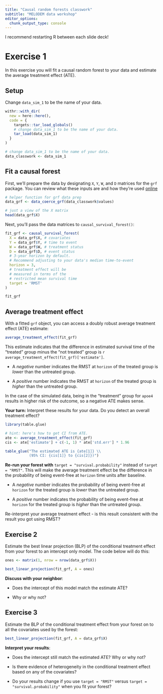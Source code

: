```yaml
---
title: "Causal random forests classwork"
subtitle: "MELODEM data workshop"
editor_options: 
  chunk_output_type: console
---
```

I recommend restarting R between each slide deck!

# Exercise 1

In this exercise you will fit a causal random forest to your data and estimate the average treatment effect (ATE).

## Setup

Change `data_sim_1` to be the name of your data.

```r

withr::with_dir(
  new = here::here(),
  code = {
    targets::tar_load_globals()
    # change data_sim_1 to be the name of your data.
    tar_load(data_sim_1)
  }
)

# change data_sim_1 to be the name of your data.
data_classwork <- data_sim_1

```

## Fit a causal forest

First, we'll prepare the data by designating `X`, `Y`, `W`, and `D` matrices for the `grf` package. You can review what these inputs are and how they're used  [online](https://grf-labs.github.io/grf/reference/causal_forest.html#arguments) 

```r

# helper function for grf data prep 
data_grf <- data_coerce_grf(data_classwork$values)

# just a view of the X matrix
head(data_grf$X)

```


Next, you'll pass the data matrices to `causal_survival_forest()`:

```r

fit_grf <- causal_survival_forest(
  X = data_grf$X, # covariates
  Y = data_grf$Y, # time to event
  W = data_grf$W, # treatment status
  D = data_grf$D, # event status
  # 3-year horizon by default. 
  # Recommend adjusting to your data's median time-to-event
  horizon = 3, 
  # treatment effect will be
  # measured in terms of the
  # restricted mean survival time
  target = 'RMST' 
)

fit_grf

```

## Average treatment effect

With a fitted `grf` object, you can access a doubly robust average treatment effect (ATE) estimate:

```r

average_treatment_effect(fit_grf)

```

This estimate indicates that the difference in estimated survival time of the "treated" group minus the "not treated" group is `r average_treatment_effect(fit_grf)['estimate']`.

- A *negative* number indicates the RMST at `horizon` of the treated group is *lower* than the untreated group.

- A *positive* number indicates the RMST at `horizon` of the treated group is *higher* than the untreated group.

In the case of the simulated data, being in the "treatment" group for `apoe4` results in higher risk of the outcome, so a negative ATE makes sense.

**Your turn:** Interpret these results for your data. Do you detect an overall treatment effect?

```r

library(table.glue)

# hint: here's how to get CI from ATE.
ate <- average_treatment_effect(fit_grf)
cis <- ate['estimate'] + c(-1, 1) * ate['std.err'] * 1.96

table_glue("The estimated ATE is {ate[1]} \\
           (95% CI: {cis[1]} to {cis[2]})")

```

**Re-run your forest with** `target = "survival.probability"` instead of `target = "RMST"`. This will make the average treatment effect be the difference in the probability of being event-free at `horizon` time units after baseline. 

- A *negative* number indicates the probability of being event-free at `horizon` for the treated group is *lower* than the untreated group.

- A *positive* number indicates the probability of being event-free at `horizon` for the treated group is *higher* than the untreated group.

Re-interpret your average treatment effect - is this result consistent with the result you got using RMST?

## Exercise 2

Estimate the best linear projection (BLP) of the conditional treatment effect from your forest to an intercept only model. The code below will do this:

```r

ones <- matrix(1, nrow = nrow(data_grf$X))

best_linear_projection(fit_grf, A = ones)

```

**Discuss with your neighbor**: 

- Does the intercept of this model match the estimate ATE? 

- Why or why not?

## Exercise 3

Estimate the BLP of the conditional treatment effect from your forest on to all the covariates used by the forest:

```r

best_linear_projection(fit_grf, A = data_grf$X)

```

**Interpret your results**:

- Does the intercept still match the estimated ATE? Why or why not?

- Is there evidence of heterogeneity in the conditional treatment effect based on any of the covariates?

- Do your results change if you use `target = "RMST"` versus `target = "survival.probability"` when you fit your forest?
